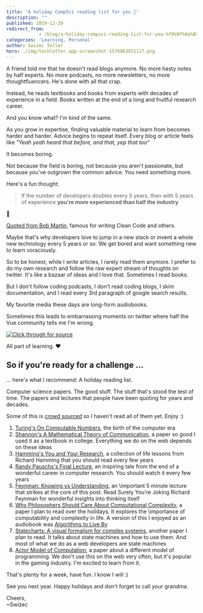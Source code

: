 ```yaml
---
title: 'A holiday CompSci reading list for you 🎅'
description: ""
published: 2019-12-20
redirect_from: 
            - /blog/a-holiday-compsci-reading-list-for-you-%f0%9f%8e%85/swizec/9265
categories: 'Learning, Personal'
author: Swizec Teller
hero: ./img/techletter.app-screenshot-1576863911117.png
---
```

A friend told me that he doesn't read blogs anymore. No more hasty notes by half experts. No more podcasts, no more newsletters, no more thoughtfluencers. He's done with all that crap.





Instead, he reads textbooks and books from experts with decades of experience in a field. Books written at the end of a long and fruitful research career.



And you know what? I'm kind of the same.



As you grow in expertise, finding valuable material to learn from becomes harder and harder. Advice begins to repeat itself. Every blog or article feels like _"Yeah yeah heard that before, and that, yep that too"_



It becomes boring.



Not because the field is boring, not because you aren't passionate, but because you've outgrown the common advice. You need something more.



Here's a fun thought:



> If the number of developers doubles every 5 years, then with 5 years of experience **you're more experienced than half the industry**



🤯



[Quoted from Bob Martin](https://blog.cleancoder.com/uncle-bob/2014/06/20/MyLawn.html), famous for writing Clean Code and others.



Maybe that's why developers love to jump in a new stack or invent a whole new technology every 5 years or so. We get bored and want something new to learn voraciously.



So to be honest, while I _write_ articles, I rarely read them anymore. I prefer to do my own research and follow the raw expert stream of thoughts on twitter. It's like a bazaar of ideas and I love that. Sometimes I read books.



But I don't follow coding podcasts, I don't read coding blogs, I skim documentation, and I read every 3rd paragraph of google search results.



My favorite media these days are long-form audiobooks.



Sometimes this leads to embarrassing moments on twitter where half the Vue community tells me I'm wrong.





[![Click through for source](./img/techletter.app-screenshot-1576863911117.png)](https://twitter.com/Swizec/status/1207113674604736512)





All part of learning. ❤️



## So if you're ready for a challenge ...



... here's what I recommend: A holiday reading list.



Computer science papers. The good stuff. The stuff that's stood the test of time. The papers and lectures that people have been quoting for years and decades.



Some of this is [crowd sourced](https://twitter.com/Swizec/status/1207496122303832065) so I haven't read all of them yet. Enjoy :)



1. [Turing's On Computable Numbers](https://www.cs.virginia.edu/~robins/Turing_Paper_1936.pdf), the birth of the computer era
2. [Shannon's A Mathematical Theory of Communication](http://people.math.harvard.edu/~ctm/home/text/others/shannon/entropy/entropy.pdf), a paper so good I used it as a textbook in college. Everything we do on the web depends on these ideas
3. [Hamming's You and Your Research](https://www.cs.virginia.edu/~robins/YouAndYourResearch.html), a collection of life lessons from Richard Hamming that you should read every few years
4. [Randy Pauschs's Final Lecture](https://www.youtube.com/watch?v=ji5_MqicxSo), an inspiring tale from the end of a wonderful career in computer research. You should watch it every few years
5. [Feynman: Knowing vs Understanding](https://www.youtube.com/watch?v=NM-zWTU7X-k), an \\important 5 minute lecture that strikes at the core of this post. Read Surely You're Joking Richard Feynman for wonderful insights into thinking itself
6. [Why Philosophers Should Care About Computational Complexity](https://www.scottaaronson.com/papers/philos.pdf), a paper I plan to read over the holidays. It explores the \\importance of computability and complexity in life. A version of this I enjoyed as an audiobook was [Algorithms to Live By](https://brianchristian.org/algorithms-to-live-by/)
7. [Statecharts: A visual formalism for complex systems](https://www.inf.ed.ac.uk/teaching/courses/seoc/2005_2006/resources/statecharts.pdf), another paper I plan to read. It talks about state machines and how to use them. And most of what we do as a web developers are state machines
8. [Actor Model of Computation](https://arxiv.org/vc/arxiv/papers/1008/1008.1459v8.pdf), a paper about a different model of programming. We don't use this on the web very often, but it's popular in the gaming industry. I'm excited to learn from it.



That's plenty for a week, have fun. I know I will :)



See you next year. Happy holidays and don't forget to call your grandma.



Cheers,  
~Swizec